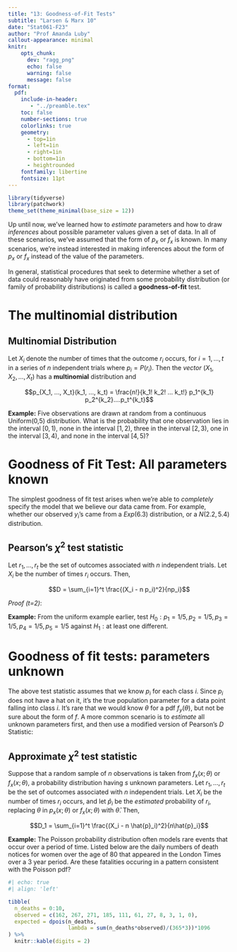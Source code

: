 ```yaml
---
title: "13: Goodness-of-Fit Tests"
subtitle: "Larsen & Marx 10"
date: "Stat061-F23"
author: "Prof Amanda Luby"
callout-appearance: minimal
knitr:
    opts_chunk: 
      dev: "ragg_png"
      echo: false
      warning: false
      message: false
format:
  pdf:
    include-in-header: 
       - "../preamble.tex"
    toc: false
    number-sections: true
    colorlinks: true
    geometry:
      - top=1in
      - left=1in
      - right=1in
      - bottom=1in
      - heightrounded
    fontfamily: libertine
    fontsize: 11pt
---
```


```r
library(tidyverse)
library(patchwork)
theme_set(theme_minimal(base_size = 12))
```

Up until now, we've learned how to *estimate* parameters and how to draw *inferences* about possible parameter values given a set of data. In all of these scenarios, we've assumed that the form of $p_x$ or $f_x$ is known. In many scenarios, we're instead interested in making inferences about the form of $p_x$ or $f_x$ instead of the value of the parameters. 

In general, statistical procedures that seek to determine whether a set of data could reasonably have originated from some probability distribution (or family of probability distributions) is called a **goodness-of-fit** test. 

\vspace{1in}

# The multinomial distribution

::: callout-note
## Multinomial Distribution

Let $X_i$ denote the number of times that the outcome $r_i$ occurs, for $i=1, ..., t$ in a series of $n$ independent trials where $p_i = P(r_i)$. Then the *vector* $(X_1, X_2, ..., X_t)$ has a **multinomial** distribution and 

$$p_{X_1, ..., X_t}(k_1, ..., k_t) = \frac{n!}{k_1! k_2! ... k_t!} p_1^{k_1} p_2^{k_2}....p_t^{k_t}$$

:::

**Example:** Five observations are drawn at random from a continuous Uniform(0,5) distribution. What is the probability that one observation lies in the interval $[0,1)$, none in the interval $[1, 2)$, three in the interval $[2,3)$, one in the interval $[3,4)$, and none in the interval $[4,5)$?

\vspace{3in}

# Goodness of Fit Test: All parameters known 

The simplest goodness of fit test arises when we're able to *completely* specify the model that we believe our data came from. For example, whether our observed $y_i$'s came from a $Exp(6.3)$ distribution, or a $N(2.2, 5.4)$ distribution. 

\vspace{1in}

::: callout-note
## Pearson's $\chi^2$ test statistic

Let $r_1, ..., r_t$ be the set of outcomes associated with $n$ independent trials. Let $X_i$ be the number of times $r_i$ occurs. Then, 

$$D = \sum_{i=1}^t \frac{(X_i - n p_i)^2}{np_i}$$
\vspace{.5in}
:::

*Proof (t=2)*:

\pagebreak

**Example:** From the uniform example earlier, test $H_0: p_1 = 1/5, p_2 = 1/5, p_3 = 1/5, p_4 = 1/5, p_5 = 1/5$ against $H_1: \text{at least one different}$.

\vspace{2in}

# Goodness of fit tests: parameters unknown 

The above test statistic assumes that we know $p_i$ for each class $i$. Since $p_i$ does not have a hat on it, it's the true population parameter for a data point falling into class $i$. It's rare that we would know $\theta$ for a pdf $f_y(\theta)$, but not be sure about the form of $f$. A more common scenario is to *estimate* all unknown parameters first, and then use a modified version of Pearson's $D$ Statistic: 

::: callout-note
## Approximate $\chi^2$ test statistic

Suppose that a random sample of $n$ observations is taken from $f_x(x;\theta)$ or $f_x(x;\theta)$, a probability distribution having $s$ unknown parameters. Let $r_1, ..., r_t$ be the set of outcomes associated with $n$ independent trials. Let $X_i$ be the number of times $r_i$ occurs, and let $\hat{p}_i$ be the *estimated* probability of $r_i$, replacing $\theta$ in $p_x(x; \theta)$ or $f_x(x; \theta)$ with $\hat{\theta}$. Then, 

$$D_1 = \sum_{i=1}^t \frac{(X_i - n \hat{p}_i)^2}{n\hat{p}_i}$$
\vspace{.5in}
:::

**Example:** The Poisson probability distribution often models rare events that occur over a period of time. Listed below are the daily numbers of death notices for women over the age of 80 that appeared in the London Times over a 3 year period. Are these fatalities occuring in a pattern consistent with the Poisson pdf? 

```r
#| echo: true
#| align: 'left'

tibble(
  n_deaths = 0:10,
  observed = c(162, 267, 271, 185, 111, 61, 27, 8, 3, 1, 0),
  expected = dpois(n_deaths, 
                   lambda = sum(n_deaths*observed)/(365*3))*1096
) %>%
  knitr::kable(digits = 2)
```
